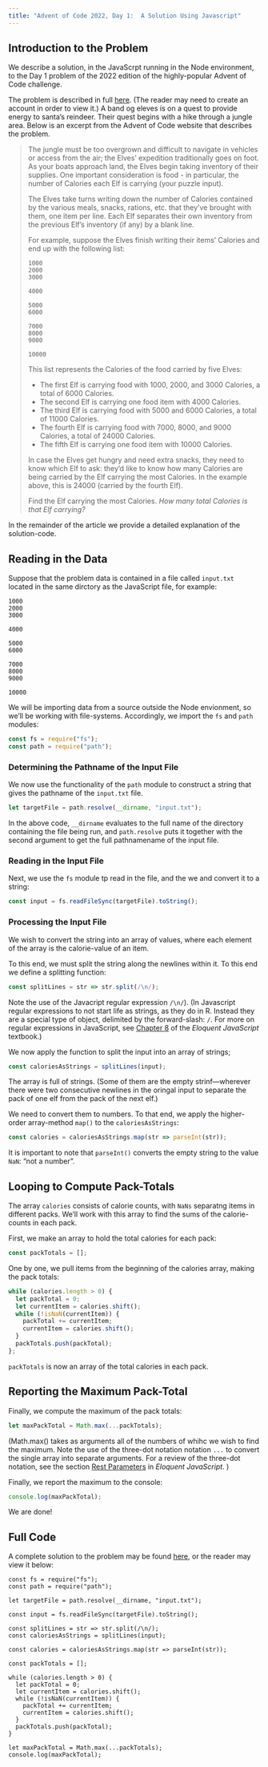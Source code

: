 ```yaml
---
title: "Advent of Code 2022, Day 1:  A Solution Using Javascript"
---
```


## Introduction to the Problem

We describe a solution, in the JavaScrpt running in the Node environment, to the Day 1 problem of the 2022 edition of the highly-popular Advent of Code challenge.

The problem is described in full [here](https://adventofcode.com/2022/day/1).  (The reader may need to create an account in order to view it.)  A band og eleves is on a quest to provide energy to santa's reindeer.  Their quest begins with a hike through a jungle area. Below is an excerpt from the Advent of Code website that describes the problem.

<blockquote>
The jungle must be too overgrown and difficult to navigate in vehicles or access from the air; the Elves' expedition traditionally goes on foot. As your boats approach land, the Elves begin taking inventory of their supplies. One important consideration is food - in particular, the number of Calories each Elf is carrying (your puzzle input).

The Elves take turns writing down the number of Calories contained by the various meals, snacks, rations, etc. that they've brought with them, one item per line. Each Elf separates their own inventory from the previous Elf's inventory (if any) by a blank line.

For example, suppose the Elves finish writing their items' Calories and end up with the following list:

```
1000
2000
3000

4000

5000
6000

7000
8000
9000

10000
```

This list represents the Calories of the food carried by five Elves:


* The first Elf is carrying food with 1000, 2000, and 3000 Calories, a total of 6000 Calories.
* The second Elf is carrying one food item with 4000 Calories.
* The third Elf is carrying food with 5000 and 6000 Calories, a total of 11000 Calories.
* The fourth Elf is carrying food with 7000, 8000, and 9000 Calories, a total of 24000 Calories.
* The fifth Elf is carrying one food item with 10000 Calories.

In case the Elves get hungry and need extra snacks, they need to know which Elf to ask: they'd like to know how many Calories are being carried by the Elf carrying the most Calories. In the example above, this is 24000 (carried by the fourth Elf).

Find the Elf carrying the most Calories. *How many total Calories is that Elf carrying?*

</blockquote>

In the remainder of the article we provide a detailed explanation of the solution-code.

## Reading in the Data

Suppose that the problem data is contained in a file called `input.txt` located in the same dirctory as the JavaScript file, for example:

```{filename="input.txt"}
1000
2000
3000

4000

5000
6000

7000
8000
9000

10000
```

We will be importing data from a source outside the Node envionment, so we'll be working with file-systems.  Accordingly, we import the `fs` and `path` modules:

```js
const fs = require("fs");
const path = require("path");
```

### Determining the Pathname of the Input File

We now use the functionality of the `path` module to construct a string that gives the pathname of the `input.txt` file.  

```.js
let targetFile = path.resolve(__dirname, "input.txt");
```

In the above code, `__dirname` evaluates to the full name of the directory containing the file being run, and `path.resolve` puts it together with the second argument
to get the full pathnamename of the input file.

### Reading in the Input File

Next, we use the `fs` module tp read in the file, and the we and convert it to a string:

```js
const input = fs.readFileSync(targetFile).toString();
```

### Processing the Input File

We wish to convert the string into an array of values, where each element of the array is the calorie-value of an item.

To this end, we must split the string along the newlines within it.  To this end we define a splitting function:

```js
const splitLines = str => str.split(/\n/);
```

Note the use of the Javacript regular expression `/\n/`).  (In Javascript regular expressions to not start life as strings, as they do in R.  Instead they are a special type of object, delimited by the forward-slash: `/`.  For more on regular expressions in JavaScript, see [Chapter 8](https://eloquentjavascript.net/09_regexp.html) of the *Eloquent JavaScript* textbook.)

We now apply the function to split the input into an array of strings;

```js
const caloriesAsStrings = splitLines(input);
```

The array is full of strings.  (Some of them are the empty strinf---wherever there were two consecutive newlines in the oringal input to separate the pack of one elf from the pack of the next elf.)

We need to convert them to numbers.  To that end, we apply the higher-order array-method `map()` to the `caloriesAsStrings`:

```js
const calories = caloriesAsStrings.map(str => parseInt(str));
```

It is important to note that `parseInt()` converts the empty string to the value `NaN`:  "not a number".

## Looping to Compute Pack-Totals

The array `calories` consists of calorie counts, with `NaNs` separatng items in different packs.  We'll work with this array to find the sums of the calorie-counts in each pack.

First, we make an array to hold the total calories for each pack:

```js
const packTotals = [];
```


One by one, we pull items from the beginning of the calories array, making the pack totals:

```js
while (calories.length > 0) {
  let packTotal = 0;
  let currentItem = calories.shift();
  while (!isNaN(currentItem)) {
    packTotal += currentItem;
    currentItem = calories.shift();
  }
  packTotals.push(packTotal);
};
```

`packTotals` is now an array of the total calories in each pack.

## Reporting the Maximum Pack-Total

Finally, we compute the maximum of the pack totals:

```js
let maxPackTotal = Math.max(...packTotals);
```

(Math.max() takes as arguments all of the numbers of whihc we wish to find the maximum.  Note the use of the three-dot notation notation `...` to convert the single array into separate arguments. For a review of the three-dot notation, see the section [Rest Parameters](https://eloquentjavascript.net/04_data.html#h_hX9DkIBp9y) in *Eloquent JavaScript*. )

Finally, we report the maximum to the console:

```js
console.log(maxPackTotal);
```

We are done!

## Full Code

A complete solution to the problem may be found [here](/js/advent_2022-01.js), or the reader may view it below:

```.javascript
const fs = require("fs");
const path = require("path");

let targetFile = path.resolve(__dirname, "input.txt");

const input = fs.readFileSync(targetFile).toString();

const splitLines = str => str.split(/\n/);
const caloriesAsStrings = splitLines(input);

const calories = caloriesAsStrings.map(str => parseInt(str));

const packTotals = [];

while (calories.length > 0) {
  let packTotal = 0;
  let currentItem = calories.shift();
  while (!isNaN(currentItem)) {
    packTotal += currentItem;
    currentItem = calories.shift();
  }
  packTotals.push(packTotal);
}

let maxPackTotal = Math.max(...packTotals);
console.log(maxPackTotal);
```